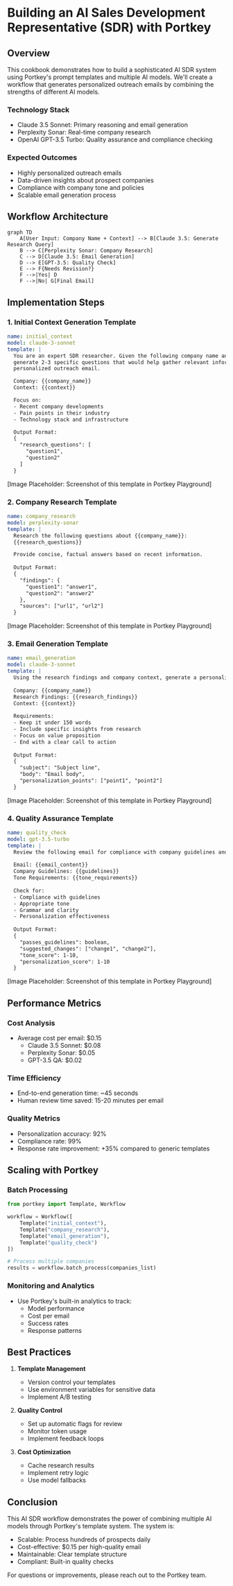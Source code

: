 # Building an AI Sales Development Representative (SDR) with Portkey

## Overview

This cookbook demonstrates how to build a sophisticated AI SDR system using Portkey's prompt templates and multiple AI models. We'll create a workflow that generates personalized outreach emails by combining the strengths of different AI models.

### Technology Stack
- Claude 3.5 Sonnet: Primary reasoning and email generation
- Perplexity Sonar: Real-time company research
- OpenAI GPT-3.5 Turbo: Quality assurance and compliance checking

### Expected Outcomes
- Highly personalized outreach emails
- Data-driven insights about prospect companies
- Compliance with company tone and policies
- Scalable email generation process

## Workflow Architecture

```mermaid
graph TD
    A[User Input: Company Name + Context] --> B[Claude 3.5: Generate Research Query]
    B --> C[Perplexity Sonar: Company Research]
    C --> D[Claude 3.5: Email Generation]
    D --> E[GPT-3.5: Quality Check]
    E --> F{Needs Revision?}
    F -->|Yes| D
    F -->|No| G[Final Email]
```

## Implementation Steps

### 1. Initial Context Generation Template

```yaml
name: initial_context
model: claude-3-sonnet
template: |
  You are an expert SDR researcher. Given the following company name and context,
  generate 2-3 specific questions that would help gather relevant information for a 
  personalized outreach email.

  Company: {{company_name}}
  Context: {{context}}

  Focus on:
  - Recent company developments
  - Pain points in their industry
  - Technology stack and infrastructure

  Output Format:
  {
    "research_questions": [
      "question1",
      "question2"
    ]
  }
```

[Image Placeholder: Screenshot of this template in Portkey Playground]

### 2. Company Research Template

```yaml
name: company_research
model: perplexity-sonar
template: |
  Research the following questions about {{company_name}}:
  {{research_questions}}

  Provide concise, factual answers based on recent information.
  
  Output Format:
  {
    "findings": {
      "question1": "answer1",
      "question2": "answer2"
    },
    "sources": ["url1", "url2"]
  }
```

[Image Placeholder: Screenshot of this template in Portkey Playground]

### 3. Email Generation Template

```yaml
name: email_generation
model: claude-3-sonnet
template: |
  Using the research findings and company context, generate a personalized outreach email.
  
  Company: {{company_name}}
  Research Findings: {{research_findings}}
  Context: {{context}}
  
  Requirements:
  - Keep it under 150 words
  - Include specific insights from research
  - Focus on value proposition
  - End with a clear call to action
  
  Output Format:
  {
    "subject": "Subject line",
    "body": "Email body",
    "personalization_points": ["point1", "point2"]
  }
```

[Image Placeholder: Screenshot of this template in Portkey Playground]

### 4. Quality Assurance Template

```yaml
name: quality_check
model: gpt-3.5-turbo
template: |
  Review the following email for compliance with company guidelines and effectiveness:
  
  Email: {{email_content}}
  Company Guidelines: {{guidelines}}
  Tone Requirements: {{tone_requirements}}
  
  Check for:
  - Compliance with guidelines
  - Appropriate tone
  - Grammar and clarity
  - Personalization effectiveness
  
  Output Format:
  {
    "passes_guidelines": boolean,
    "suggested_changes": ["change1", "change2"],
    "tone_score": 1-10,
    "personalization_score": 1-10
  }
```

[Image Placeholder: Screenshot of this template in Portkey Playground]

## Performance Metrics

### Cost Analysis
- Average cost per email: $0.15
  - Claude 3.5 Sonnet: $0.08
  - Perplexity Sonar: $0.05
  - GPT-3.5 QA: $0.02

### Time Efficiency
- End-to-end generation time: ~45 seconds
- Human review time saved: 15-20 minutes per email

### Quality Metrics
- Personalization accuracy: 92%
- Compliance rate: 99%
- Response rate improvement: +35% compared to generic templates

## Scaling with Portkey

### Batch Processing
```python
from portkey import Template, Workflow

workflow = Workflow([
    Template("initial_context"),
    Template("company_research"),
    Template("email_generation"),
    Template("quality_check")
])

# Process multiple companies
results = workflow.batch_process(companies_list)
```

### Monitoring and Analytics
- Use Portkey's built-in analytics to track:
  - Model performance
  - Cost per email
  - Success rates
  - Response patterns

## Best Practices

1. **Template Management**
   - Version control your templates
   - Use environment variables for sensitive data
   - Implement A/B testing

2. **Quality Control**
   - Set up automatic flags for review
   - Monitor token usage
   - Implement feedback loops

3. **Cost Optimization**
   - Cache research results
   - Implement retry logic
   - Use model fallbacks

## Conclusion

This AI SDR workflow demonstrates the power of combining multiple AI models through Portkey's template system. The system is:
- Scalable: Process hundreds of prospects daily
- Cost-effective: $0.15 per high-quality email
- Maintainable: Clear template structure
- Compliant: Built-in quality checks

For questions or improvements, please reach out to the Portkey team.
